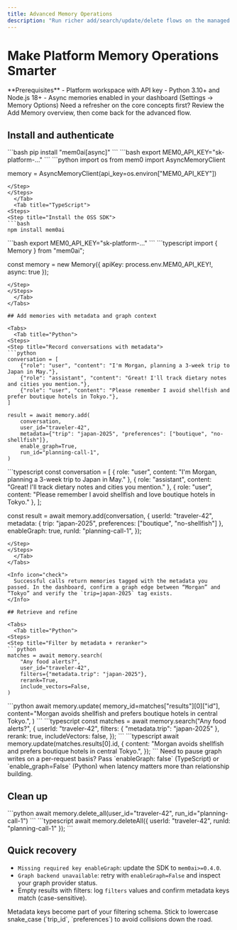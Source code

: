 ```yaml
---
title: Advanced Memory Operations
description: "Run richer add/search/update/delete flows on the managed platform with metadata, rerankers, and per-request controls."
---
```


# Make Platform Memory Operations Smarter

<Info>
  **Prerequisites**
  - Platform workspace with API key
  - Python 3.10+ and Node.js 18+
  - Async memories enabled in your dashboard (Settings → Memory Options)
</Info>

<Tip>
  Need a refresher on the core concepts first? Review the <Link href="/core-concepts/memory-operations/add">Add Memory</Link> overview, then come back for the advanced flow.
</Tip>

## Install and authenticate

<Tabs>
  <Tab title="Python">
<Steps>
<Step title="Install the SDK with async extras">
```bash
pip install "mem0ai[async]"
```
</Step>
<Step title="Export your API key">
```bash
export MEM0_API_KEY="sk-platform-..."
```
</Step>
<Step title="Create an async client">
```python
import os
from mem0 import AsyncMemoryClient

memory = AsyncMemoryClient(api_key=os.environ["MEM0_API_KEY"])
```
</Step>
</Steps>
  </Tab>
  <Tab title="TypeScript">
<Steps>
<Step title="Install the OSS SDK">
```bash
npm install mem0ai
```
</Step>
<Step title="Load your API key">
```bash
export MEM0_API_KEY="sk-platform-..."
```
</Step>
<Step title="Instantiate the client">
```typescript
import { Memory } from "mem0ai";

const memory = new Memory({ apiKey: process.env.MEM0_API_KEY!, async: true });
```
</Step>
</Steps>
  </Tab>
</Tabs>

## Add memories with metadata and graph context

<Tabs>
  <Tab title="Python">
<Steps>
<Step title="Record conversations with metadata">
```python
conversation = [
    {"role": "user", "content": "I'm Morgan, planning a 3-week trip to Japan in May."},
    {"role": "assistant", "content": "Great! I'll track dietary notes and cities you mention."},
    {"role": "user", "content": "Please remember I avoid shellfish and prefer boutique hotels in Tokyo."},
]

result = await memory.add(
    conversation,
    user_id="traveler-42",
    metadata={"trip": "japan-2025", "preferences": ["boutique", "no-shellfish"]},
    enable_graph=True,
    run_id="planning-call-1",
)
```
</Step>
</Steps>
  </Tab>
  <Tab title="TypeScript">
<Steps>
<Step title="Capture context-rich memories">
```typescript
const conversation = [
  { role: "user", content: "I'm Morgan, planning a 3-week trip to Japan in May." },
  { role: "assistant", content: "Great! I'll track dietary notes and cities you mention." },
  { role: "user", content: "Please remember I avoid shellfish and love boutique hotels in Tokyo." },
];

const result = await memory.add(conversation, {
  userId: "traveler-42",
  metadata: { trip: "japan-2025", preferences: ["boutique", "no-shellfish"] },
  enableGraph: true,
  runId: "planning-call-1",
});
```
</Step>
</Steps>
  </Tab>
</Tabs>

<Info icon="check">
  Successful calls return memories tagged with the metadata you passed. In the dashboard, confirm a graph edge between “Morgan” and “Tokyo” and verify the `trip=japan-2025` tag exists.
</Info>

## Retrieve and refine

<Tabs>
  <Tab title="Python">
<Steps>
<Step title="Filter by metadata + reranker">
```python
matches = await memory.search(
    "Any food alerts?",
    user_id="traveler-42",
    filters={"metadata.trip": "japan-2025"},
    rerank=True,
    include_vectors=False,
)
```
</Step>
<Step title="Update a memory inline">
```python
await memory.update(
    memory_id=matches["results"][0]["id"],
    content="Morgan avoids shellfish and prefers boutique hotels in central Tokyo.",
)
```
</Step>
</Steps>
  </Tab>
  <Tab title="TypeScript">
<Steps>
<Step title="Search with metadata filters">
```typescript
const matches = await memory.search("Any food alerts?", {
  userId: "traveler-42",
  filters: { "metadata.trip": "japan-2025" },
  rerank: true,
  includeVectors: false,
});
```
</Step>
<Step title="Apply an update">
```typescript
await memory.update(matches.results[0].id, {
  content: "Morgan avoids shellfish and prefers boutique hotels in central Tokyo.",
});
```
</Step>
</Steps>
  </Tab>
</Tabs>

<Tip>
  Need to pause graph writes on a per-request basis? Pass `enableGraph: false` (TypeScript) or `enable_graph=False` (Python) when latency matters more than relationship building.
</Tip>

## Clean up

<Tabs>
  <Tab title="Python">
<Steps>
<Step title="Delete scoped memories">
```python
await memory.delete_all(user_id="traveler-42", run_id="planning-call-1")
```
</Step>
</Steps>
  </Tab>
  <Tab title="TypeScript">
<Steps>
<Step title="Remove the run">
```typescript
await memory.deleteAll({ userId: "traveler-42", runId: "planning-call-1" });
```
</Step>
</Steps>
  </Tab>
</Tabs>

## Quick recovery

- `Missing required key enableGraph`: update the SDK to `mem0ai>=0.4.0`.
- `Graph backend unavailable`: retry with `enableGraph=False` and inspect your graph provider status.
- Empty results with filters: log `filters` values and confirm metadata keys match (case-sensitive).

<Warning>
  Metadata keys become part of your filtering schema. Stick to lowercase snake_case (`trip_id`, `preferences`) to avoid collisions down the road.
</Warning>

<CardGroup cols={2}>
  <Card
    title="Tune Metadata Filtering"
    description="Layer field-level filters on top of advanced operations."
    icon="funnel"
    href="/open-source/features/metadata-filtering"
  />
  <Card
    title="Explore Reranker Search"
    description="See how rerankers boost accuracy after vector + graph retrieval."
    icon="sparkles"
    href="/open-source/features/reranker-search"
  />
</CardGroup>
